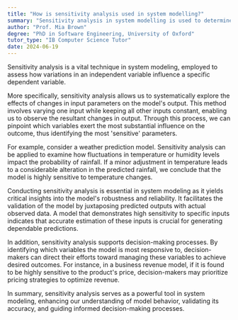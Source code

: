 ```yaml
---
title: "How is sensitivity analysis used in system modelling?"
summary: "Sensitivity analysis in system modelling is used to determine how different values of an independent variable impact a particular dependent variable."
author: "Prof. Mia Brown"
degree: "PhD in Software Engineering, University of Oxford"
tutor_type: "IB Computer Science Tutor"
date: 2024-06-19
---
```


Sensitivity analysis is a vital technique in system modeling, employed to assess how variations in an independent variable influence a specific dependent variable.

More specifically, sensitivity analysis allows us to systematically explore the effects of changes in input parameters on the model's output. This method involves varying one input while keeping all other inputs constant, enabling us to observe the resultant changes in output. Through this process, we can pinpoint which variables exert the most substantial influence on the outcome, thus identifying the most 'sensitive' parameters.

For example, consider a weather prediction model. Sensitivity analysis can be applied to examine how fluctuations in temperature or humidity levels impact the probability of rainfall. If a minor adjustment in temperature leads to a considerable alteration in the predicted rainfall, we conclude that the model is highly sensitive to temperature changes.

Conducting sensitivity analysis is essential in system modeling as it yields critical insights into the model's robustness and reliability. It facilitates the validation of the model by juxtaposing predicted outputs with actual observed data. A model that demonstrates high sensitivity to specific inputs indicates that accurate estimation of these inputs is crucial for generating dependable predictions.

In addition, sensitivity analysis supports decision-making processes. By identifying which variables the model is most responsive to, decision-makers can direct their efforts toward managing these variables to achieve desired outcomes. For instance, in a business revenue model, if it is found to be highly sensitive to the product's price, decision-makers may prioritize pricing strategies to optimize revenue.

In summary, sensitivity analysis serves as a powerful tool in system modeling, enhancing our understanding of model behavior, validating its accuracy, and guiding informed decision-making processes.
    